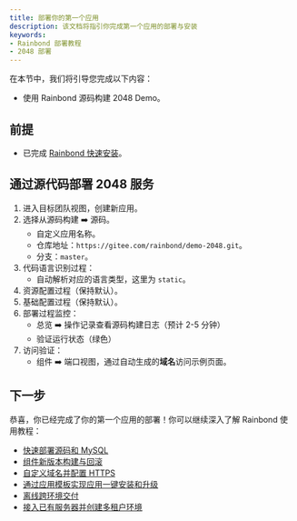 ```yaml
---
title: 部署你的第一个应用
description: 该文档将指引你完成第一个应用的部署与安装
keywords:
- Rainbond 部署教程
- 2048 部署
---
```


在本节中，我们将引导您完成以下内容：

- 使用 Rainbond 源码构建 2048 Demo。

## 前提

- 已完成 [Rainbond 快速安装](/docs/quick-start/quick-install)。

## 通过源代码部署 2048 服务

1. 进入目标团队视图，创建新应用。
2. 选择从源码构建 ➡️ 源码。
    - 自定义应用名称。
    - 仓库地址：`https://gitee.com/rainbond/demo-2048.git`。
    - 分支：`master`。
3. 代码语言识别过程：
    - 自动解析对应的语言类型，这里为 `static`。
4. 资源配置过程（保持默认）。
5. 基础配置过程（保持默认）。
6. 部署过程监控：
    - 总览 ➡️ 操作记录查看源码构建日志（预计 2-5 分钟）
    - 验证运行状态（绿色）
7. 访问验证：
    - 组件 ➡️ 端口视图，通过自动生成的**域名**访问示例页面。

## 下一步

恭喜，你已经完成了你的第一个应用的部署！你可以继续深入了解 Rainbond 使用教程：

- [快速部署源码和 MySQL](../tutorial/via-rainbond-deploy-sourceandmiddleware)
- [组件新版本构建与回滚](../tutorial/component-version-update-and-rollback)
- [自定义域名并配置 HTTPS](../tutorial/custom-gateway)
- [通过应用模板实现应用一键安装和升级](../tutorial/app-template-manage)
- [离线跨环境交付](../tutorial/app-template-offline)
- [接入已有服务器并创建多租户环境](../tutorial/docking-selfhost)